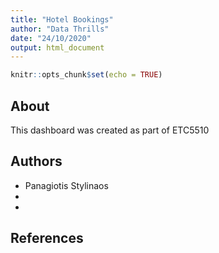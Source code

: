 ```yaml
---
title: "Hotel Bookings"
author: "Data Thrills"
date: "24/10/2020"
output: html_document
---
```


```r
knitr::opts_chunk$set(echo = TRUE)
```

## About

This dashboard was created as part of ETC5510

## Authors

* Panagiotis Stylinaos [](https://panagiotis-stylianos.netlify.app)
*
*

## References
